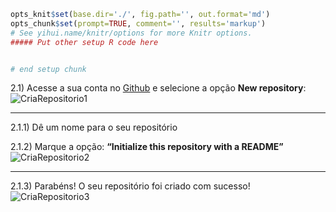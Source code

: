```r
opts_knit$set(base.dir='./', fig.path='', out.format='md')
opts_chunk$set(prompt=TRUE, comment='', results='markup')
# See yihui.name/knitr/options for more Knitr options.
##### Put other setup R code here


# end setup chunk
```
2.1) Acesse a sua conta no [Github](https://github.com/) e selecione a opção **New repository**:
![CriaRepositorio1](figuras/Figura2.png)

- - -

2.1.1) Dê um nome para o seu repositório

2.1.2) Marque a opção: **"Initialize this repository with a README"**
![CriaRepositorio2](figuras/ManualGitHub2.png)

- - -

2.1.3) Parabéns! O seu repositório foi criado com sucesso!
![CriaRepositorio3](figuras/Figura4.png)
